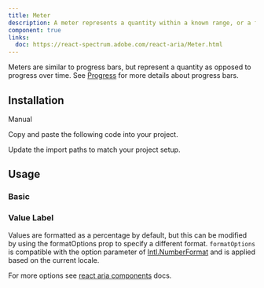 ```yaml
---
title: Meter
description: A meter represents a quantity within a known range, or a fractional value.
component: true
links:
  doc: https://react-spectrum.adobe.com/react-aria/Meter.html
---
```


Meters are similar to progress bars, but represent a quantity as opposed to progress over time. See [Progress](../../../docs/components/progress) for more details about progress bars.

<ComponentPreview name="meter-demo" />

## Installation

<Tabs defaultValue="manual">

<TabsList>
  <TabsTrigger value="manual">Manual</TabsTrigger>
</TabsList>

<TabsContent value="manual">

<Steps>

<Step>Copy and paste the following code into your project.</Step>

<ComponentSource name="meter" />

<Step>Update the import paths to match your project setup.</Step>

</Steps>

</TabsContent>

</Tabs>

## Usage

### Basic

<ComponentPreview name="meter-demo" />

### Value Label

Values are formatted as a percentage by default, but this can be modified by using the formatOptions prop to specify a different format.
`formatOptions` is compatible with the option parameter of [Intl.NumberFormat](https://developer.mozilla.org/en-US/docs/Web/JavaScript/Reference/Global_Objects/NumberFormat) and is applied based on the current locale.

For more options see [react aria components](https://react-spectrum.adobe.com/react-aria/ProgressBar.html#labeling) docs.

<ComponentPreview name="meter-value" />
